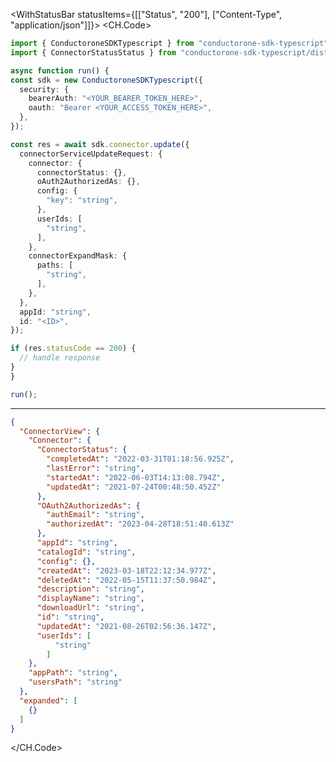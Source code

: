 

<WithStatusBar statusItems={[["Status", "200"], ["Content-Type", "application/json"]]}>
  <CH.Code>
  ```typescript Update.ts
  import { ConductoroneSDKTypescript } from "conductorone-sdk-typescript";
import { ConnectorStatusStatus } from "conductorone-sdk-typescript/dist/models/components";

async function run() {
  const sdk = new ConductoroneSDKTypescript({
    security: {
      bearerAuth: "<YOUR_BEARER_TOKEN_HERE>",
      oauth: "Bearer <YOUR_ACCESS_TOKEN_HERE>",
    },
  });

  const res = await sdk.connector.update({
    connectorServiceUpdateRequest: {
      connector: {
        connectorStatus: {},
        oAuth2AuthorizedAs: {},
        config: {
          "key": "string",
        },
        userIds: [
          "string",
        ],
      },
      connectorExpandMask: {
        paths: [
          "string",
        ],
      },
    },
    appId: "string",
    id: "<ID>",
  });

  if (res.statusCode == 200) {
    // handle response
  }
}

run();
  ```
  ---

  ```json Example Response
  {
    "ConnectorView": {
      "Connector": {
        "ConnectorStatus": {
          "completedAt": "2022-03-31T01:18:56.925Z",
          "lastError": "string",
          "startedAt": "2022-06-03T14:13:08.794Z",
          "updatedAt": "2021-07-24T00:48:50.452Z"
        },
        "OAuth2AuthorizedAs": {
          "authEmail": "string",
          "authorizedAt": "2023-04-28T18:51:40.613Z"
        },
        "appId": "string",
        "catalogId": "string",
        "config": {},
        "createdAt": "2023-03-18T22:12:34.977Z",
        "deletedAt": "2022-05-15T11:37:50.984Z",
        "description": "string",
        "displayName": "string",
        "downloadUrl": "string",
        "id": "string",
        "updatedAt": "2021-08-26T02:56:36.147Z",
        "userIds": [
            "string"
          ]
      },
      "appPath": "string",
      "usersPath": "string"
    },
    "expanded": [
      {}
    ]
  }
  ```
  </CH.Code>
</WithStatusBar>
